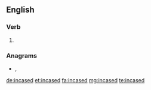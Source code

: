 ==English==

===Verb===
{{head|en|verb form}}

# {{en-past of|incase}}

===Anagrams===
* {{l|en|candies}}, {{l|en|scienda}}

[[de:incased]]
[[et:incased]]
[[fa:incased]]
[[mg:incased]]
[[te:incased]]